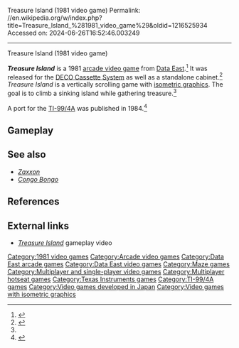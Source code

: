 Treasure Island (1981 video game)
Permalink: //en.wikipedia.org/w/index.php?title=Treasure_Island_%281981_video_game%29&oldid=1216525934
Accessed on: 2024-06-26T16:52:46.003249



------
Treasure Island (1981 video game)
{{Short description|1981 video game}}
{{about|the 1981 arcade game|the Mr. Micro home computer game|Treasure Island (1984 video game)}}
{{more citations needed|date=April 2018}}

{{infobox video game
|title = Treasure Island
|image = Treasure_Island_1981_Arcade_Flyer.jpg
|caption = 
|publisher = [[Data East]]<br>[[Texas Instruments]] (TI-99)
|released = '''Arcade''' {{vgrelease|JP|September 30, 1981<ref name=usco/>|NA|June 1982<ref>{{cite book |last1=Akagi |first1=Masumi |title=アーケードTVゲームリスト国内•海外編(1971-2005) |trans-title=Arcade TV Game List: Domestic • Overseas Edition (1971-2005) |date=October 13, 2006 |publisher=Amusement News Agency |language=ja |location=Japan |isbn=978-4990251215 |pages=114–5 |url=https://archive.org/details/ArcadeGameList1971-2005/page/n115/mode/2up}}</ref>}} '''TI-99/4A''' <br> 1984
|platform = [[Arcade video game|Arcade]], [[TI-99/4A]]
|genre = [[List of maze video games|Maze]]
|modes = 1-2 players alternating turns
|arcade system = 
}}

'''''Treasure Island''''' is a 1981 [[arcade video game]] from [[Data East]].<ref name="flyer">{{cite web|title=Treasure Island|url=https://flyers.arcade-museum.com/?page=flyer&db=videodb&id=3866&image=1|website=The Arcade Flyer Archive|publisher=Data East|date=1981}}</ref> It was released for the [[DECO Cassette System]] as well as a standalone cabinet.<ref name=klov>{{KLOV game|name=Treasure Island|id=10187}}</ref> ''Treasure Island'' is a vertically scrolling game with [[Isometric video game graphics|isometric graphics]]. The goal is to climb a sinking island while gathering treasure.<ref name=klov/>

A port for the [[TI-99/4A]] was published in 1984.<ref name="vhouse">{{cite web|title=Cartridges T - Treasure Island|url=https://www.videogamehouse.net/cartst.html#treasureisland|website=TI-99/4A Videogame House}}</ref>

==Gameplay==
{{empty section|date=April 2018}}

==See also==
*''[[Zaxxon]]''
*''[[Congo Bongo]]''

==References==
{{reflist|refs=
<ref name=usco>{{cite web |title=Treasure Island (Registration Number PA0000187784) |url=https://cocatalog.loc.gov/cgi-bin/Pwebrecon.cgi?Search_Arg=PA0000187784&Search_Code=REGS&PID=IX2VJ2_nT5CLnLKSfipEZ20_WC8J&SEQ=20240331101703&CNT=25&HIST=1 |website=[[United States Copyright Office]] |access-date=5 May 2021}}</ref>
}}

==External links==
* [https://www.youtube.com/watch?v=MwmmBJu0D9o ''Treasure Island''] gameplay video

[[Category:1981 video games]]
[[Category:Arcade video games]]
[[Category:Data East arcade games]]
[[Category:Data East video games]]
[[Category:Maze games]]
[[Category:Multiplayer and single-player video games]]
[[Category:Multiplayer hotseat games]]
[[Category:Texas Instruments games]]
[[Category:TI-99/4A games]]
[[Category:Video games developed in Japan]]
[[Category:Video games with isometric graphics]]


{{arcade-stub}}